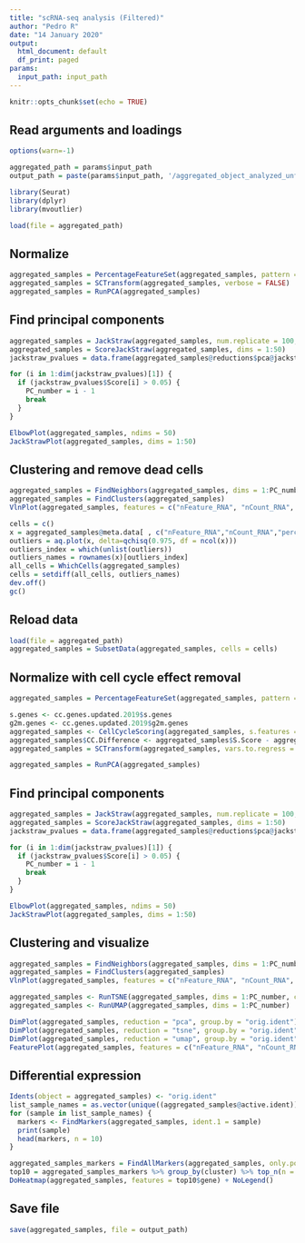 ```yaml
---
title: "scRNA-seq analysis (Filtered)"
author: "Pedro R"
date: "14 January 2020"
output:
  html_document: default
  df_print: paged
params:
  input_path: input_path
---
```


```r
knitr::opts_chunk$set(echo = TRUE)
```

## Read arguments and loadings

```r
options(warn=-1)

aggregated_path = params$input_path
output_path = paste(params$input_path, '/aggregated_object_analyzed_unfiltered', sep = '')

library(Seurat)
library(dplyr)
library(mvoutlier)

load(file = aggregated_path)
```

## Normalize

```r
aggregated_samples = PercentageFeatureSet(aggregated_samples, pattern = "^MT-", col.name = "percent.mt")
aggregated_samples = SCTransform(aggregated_samples, verbose = FALSE)
aggregated_samples = RunPCA(aggregated_samples)
```

## Find principal components

```r
aggregated_samples = JackStraw(aggregated_samples, num.replicate = 100, dims = 50, verbose = FALSE)
aggregated_samples = ScoreJackStraw(aggregated_samples, dims = 1:50)
jackstraw_pvalues = data.frame(aggregated_samples@reductions$pca@jackstraw$overall.p.values)

for (i in 1:dim(jackstraw_pvalues)[1]) {
  if (jackstraw_pvalues$Score[i] > 0.05) {
    PC_number = i - 1
    break
  }
}

ElbowPlot(aggregated_samples, ndims = 50)
JackStrawPlot(aggregated_samples, dims = 1:50)
```

## Clustering and remove dead cells

```r
aggregated_samples = FindNeighbors(aggregated_samples, dims = 1:PC_number)
aggregated_samples = FindClusters(aggregated_samples)
VlnPlot(aggregated_samples, features = c("nFeature_RNA", "nCount_RNA", "percent.mt"), group.by = 'orig.ident', ncol = 3, pt.size = 0)

cells = c()
x = aggregated_samples@meta.data[ , c("nFeature_RNA","nCount_RNA","percent.mt")]
outliers = aq.plot(x, delta=qchisq(0.975, df = ncol(x)))
outliers_index = which(unlist(outliers))
outliers_names = rownames(x)[outliers_index]
all_cells = WhichCells(aggregated_samples)
cells = setdiff(all_cells, outliers_names)
dev.off()
gc()

```

## Reload data

```r
load(file = aggregated_path)
aggregated_samples = SubsetData(aggregated_samples, cells = cells)
```

## Normalize with cell cycle effect removal

```r
aggregated_samples = PercentageFeatureSet(aggregated_samples, pattern = "^MT-", col.name = "percent.mt")

s.genes <- cc.genes.updated.2019$s.genes
g2m.genes <- cc.genes.updated.2019$g2m.genes
aggregated_samples <- CellCycleScoring(aggregated_samples, s.features = s.genes, g2m.features = g2m.genes, set.ident = TRUE)
aggregated_samples$CC.Difference <- aggregated_samples$S.Score - aggregated_samples$G2M.Score
aggregated_samples = SCTransform(aggregated_samples, vars.to.regress = "CC.Difference", verbose = FALSE)

aggregated_samples = RunPCA(aggregated_samples)
```

## Find principal components

```r
aggregated_samples = JackStraw(aggregated_samples, num.replicate = 100, dims = 50, verbose = FALSE)
aggregated_samples = ScoreJackStraw(aggregated_samples, dims = 1:50)
jackstraw_pvalues = data.frame(aggregated_samples@reductions$pca@jackstraw$overall.p.values)

for (i in 1:dim(jackstraw_pvalues)[1]) {
  if (jackstraw_pvalues$Score[i] > 0.05) {
    PC_number = i - 1
    break
  }
}

ElbowPlot(aggregated_samples, ndims = 50)
JackStrawPlot(aggregated_samples, dims = 1:50)
```

## Clustering and visualize

```r
aggregated_samples = FindNeighbors(aggregated_samples, dims = 1:PC_number)
aggregated_samples = FindClusters(aggregated_samples)
VlnPlot(aggregated_samples, features = c("nFeature_RNA", "nCount_RNA", "percent.mt"), group.by = 'orig.ident', ncol = 3, pt.size = 0)

aggregated_samples <- RunTSNE(aggregated_samples, dims = 1:PC_number, check_duplicates = FALSE)
aggregated_samples <- RunUMAP(aggregated_samples, dims = 1:PC_number)

DimPlot(aggregated_samples, reduction = "pca", group.by = "orig.ident")
DimPlot(aggregated_samples, reduction = "tsne", group.by = "orig.ident")
DimPlot(aggregated_samples, reduction = "umap", group.by = "orig.ident")
FeaturePlot(aggregated_samples, features = c("nFeature_RNA", "nCount_RNA", "percent.mt"))
```

## Differential expression

```r
Idents(object = aggregated_samples) <- "orig.ident"
list_sample_names = as.vector(unique((aggregated_samples@active.ident)))
for (sample in list_sample_names) {
  markers <- FindMarkers(aggregated_samples, ident.1 = sample)
  print(sample)
  head(markers, n = 10)
}

aggregated_samples_markers = FindAllMarkers(aggregated_samples, only.pos = TRUE, min.pct = 0.25, logfc.threshold = 0.25)
top10 = aggregated_samples_markers %>% group_by(cluster) %>% top_n(n = 10, wt = avg_logFC)
DoHeatmap(aggregated_samples, features = top10$gene) + NoLegend()
```

## Save file

```r
save(aggregated_samples, file = output_path)
```
